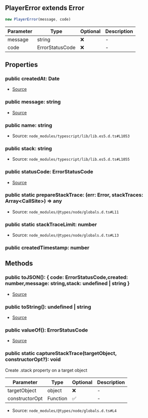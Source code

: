 ## PlayerError extends Error

```typescript
new PlayerError(message, code)
```
| Parameter | Type | Optional | Description |
| ----------- | ----------- | ----------- | ----------- |
| message | string | ❌ | - |
| code | ErrorStatusCode | ❌ | - |

## Properties
### public  createdAt: Date
- [Source](https://github.com/Androz2091/discord-player/blob/28ec2ed/packages/discord-player/src/Structures/PlayerError.ts#L21)
### public  message: string
- [Source](https://github.com/Androz2091/discord-player/blob/28ec2ed/packages/discord-player/src/Structures/PlayerError.ts#L19)
### public  name: string
- Source: `node_modules/typescript/lib/lib.es5.d.ts#L1053`
### public  stack: string
- Source: `node_modules/typescript/lib/lib.es5.d.ts#L1055`
### public  statusCode: ErrorStatusCode
- [Source](https://github.com/Androz2091/discord-player/blob/28ec2ed/packages/discord-player/src/Structures/PlayerError.ts#L20)
### public static prepareStackTrace: (err: Error, stackTraces: Array\<CallSite>) => any
- Source: `node_modules/@types/node/globals.d.ts#L11`
### public static stackTraceLimit: number
- Source: `node_modules/@types/node/globals.d.ts#L13`
### public  createdTimestamp: number

## Methods
### public  toJSON(): \{ code: ErrorStatusCode,created: number,message: string,stack: undefined \| string }
- [Source](https://github.com/Androz2091/discord-player/blob/28ec2ed/packages/discord-player/src/Structures/PlayerError.ts#L41)
### public  toString(): undefined \| string
- [Source](https://github.com/Androz2091/discord-player/blob/28ec2ed/packages/discord-player/src/Structures/PlayerError.ts#L50)
### public  valueOf(): ErrorStatusCode
- [Source](https://github.com/Androz2091/discord-player/blob/28ec2ed/packages/discord-player/src/Structures/PlayerError.ts#L37)
### public static captureStackTrace(targetObject, constructorOpt?): void
Create .stack property on a target object




| Parameter | Type | Optional | Description |
| ----------- | ----------- | ----------- | ----------- |
| targetObject | object | ❌ | - |
| constructorOpt | Function | ✅ | - |


- Source: `node_modules/@types/node/globals.d.ts#L4`
